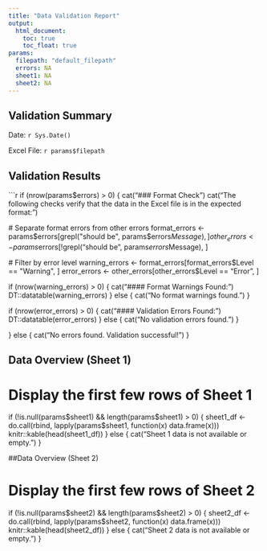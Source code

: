 ```yaml
---
title: "Data Validation Report"
output: 
  html_document:
    toc: true
    toc_float: true
params:
  filepath: "default_filepath"
  errors: NA
  sheet1: NA
  sheet2: NA
---
```


## Validation Summary

Date: `r Sys.Date()`

Excel File: `r params$filepath`

## Validation Results

```r
if (nrow(params$errors) > 0) {
  cat("### Format Check\n\n")
  cat("The following checks verify that the data in the Excel file is in the expected format:\n\n")

  # Separate format errors from other errors
  format_errors <- params$errors[grepl("should be", params$errors$Message), ]
  other_errors <- params$errors[!grepl("should be", params$errors$Message), ]

  # Filter by error level
  warning_errors <- format_errors[format_errors$Level == "Warning", ]
  error_errors <- other_errors[other_errors$Level == "Error", ]

  if (nrow(warning_errors) > 0) {
    cat("#### Format Warnings Found:\n\n")
    DT::datatable(warning_errors)
  } else {
    cat("No format warnings found.\n\n")
  }

  if (nrow(error_errors) > 0) {
    cat("#### Validation Errors Found:\n\n")
    DT::datatable(error_errors)
  } else {
    cat("No validation errors found.\n\n")
  }

} else {
  cat("No errors found. Validation successful!\n")
}

## Data Overview (Sheet 1)

# Display the first few rows of Sheet 1
if (!is.null(params$sheet1) && length(params$sheet1) > 0) {
    sheet1_df <- do.call(rbind, lapply(params$sheet1, function(x) data.frame(x)))
    knitr::kable(head(sheet1_df))
} else {
    cat("Sheet 1 data is not available or empty.\n")
}

##Data Overview (Sheet 2)

# Display the first few rows of Sheet 2
if (!is.null(params$sheet2) && length(params$sheet2) > 0) {
    sheet2_df <- do.call(rbind, lapply(params$sheet2, function(x) data.frame(x)))
    knitr::kable(head(sheet2_df))
} else {
    cat("Sheet 2 data is not available or empty.\n")
}
